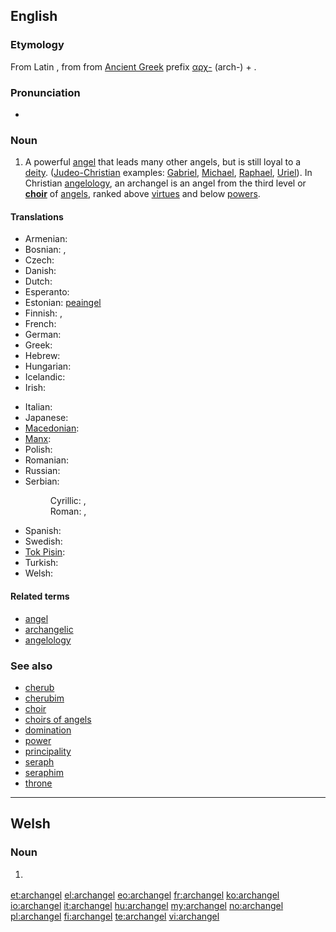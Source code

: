 ==English==

===Etymology===
From Latin {{term|archangelus|lang=la}}, from {{etyl|grc}} {{term|ἀρχάγγελος|tr=arkhangelos|lang=grc}} from [[Ancient Greek]] prefix
[[αρχ-]] (arch-) + {{term|ἄγγελος||messenger|lang=grc}}.

===Pronunciation===
* {{IPA|/ˈɑː(r)kˌeɪn.dʒəl/}}

===Noun===
{{en-noun|archangels}}

# A powerful [[angel]] that leads many other angels, but is still loyal to a [[deity]]. ([[Judeo-Christian]] examples: [[Gabriel]], [[Michael]], [[Raphael]], [[Uriel]]). In Christian [[angelology]], an archangel is an angel from the third level or '''[[choir]]''' of [[angel]]s, ranked above [[virtue]]s and below [[power]]s.

====Translations====
{{trans-top|angel who leads other angels}}
* Armenian: {{t|hy|հրեշտակապետ|tr=hreštakapet}}
* Bosnian: {{t-|bs|arhanđel|m}}, {{t-|bs|arhanđeo|m}}
* Czech: {{t-|cs|archanděl|m}}
* Danish: {{t-|da|ærkeengel}}
* Dutch: {{t+|nl|aartsengel|m}}
* Esperanto: {{t-|eo|ĉefanĝelo|xs=Esperanto}}
* Estonian: [[peaingel]]
* Finnish: {{t-|fi|arkkienkeli}}, {{t-|fi|ylienkeli}}
* French: {{t+|fr|archange}}
* German: {{t+|de|Erzengel|m}}
* Greek: {{t+|el|αρχάγγελος|m|tr=archángelos}}
* Hebrew: {{t-|he|רב־מלאך|m|alt=רַב־מַלְאָךְ|tr=rav-mal'ákh}}
* Hungarian: {{t+|hu|arkangyal}}
* Icelandic: {{t-|is|erkiengill|m}}
* Irish: {{t|ga|ardaingeal|m}}
{{trans-mid}}
* Italian: {{t+|it|arcangelo|m}}
* Japanese: {{t-|ja|大天使|tr=だいてんし, dai-tenshi}}
* [[Macedonian]]: {{t-|mk|архангел|m|tr=árhangel}}
* [[Manx]]: {{t|gv|ard-ainle|m}}
* Polish: {{t+|pl|archanioł|m}}
* Romanian: {{t|ro|arhanghel|m}}
* Russian: {{t+|ru|архангел|m|tr=arxángel}}
* Serbian:
*: Cyrillic: {{t-|sr|арханђел|m|sc=Cyrl}}, {{t-|sr|арханђео|m|sc=Cyrl}}
*: Roman: {{t-|sr|arhanđel|m}}, {{t-|sr|arhanđeo|m}}
* Spanish: {{t+|es|arcángel|m}}
* Swedish: {{t|sv|ärkeängel|c}}
* [[Tok Pisin]]: {{t-|tpi|akanggelo|xs=Tok Pisin}}
* Turkish: {{t|tr|baş melek}}
* Welsh: {{t|cy|archangel|m}}
{{trans-bottom}}

====Related terms====
{{rel-top|}}
* [[angel]]
* [[archangelic]]
* [[angelology]]
{{rel-mid}}
{{rel-bottom}}

===See also===
* [[cherub]]
* [[cherubim]]
* [[choir]]
* [[choirs of angels]]
* [[domination]]
* [[power]]
* [[principality]]
* [[seraph]]
* [[seraphim]]
* [[throne]]

----

==Welsh==

===Noun===
{{cy-noun|m|archangylion}}

# {{religion|lang=cy}} {{l|en|archangel}}

[[et:archangel]]
[[el:archangel]]
[[eo:archangel]]
[[fr:archangel]]
[[ko:archangel]]
[[io:archangel]]
[[it:archangel]]
[[hu:archangel]]
[[my:archangel]]
[[no:archangel]]
[[pl:archangel]]
[[fi:archangel]]
[[te:archangel]]
[[vi:archangel]]